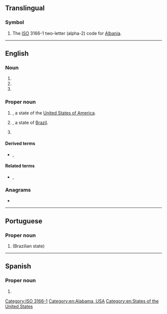 {{also|Appendix:Variations of "al"}}
==Translingual==

===Symbol===
{{head|mul|symbol}}

# The [[ISO]] 3166-1 two-letter (alpha-2) code for [[Albania]].

[[Category:ISO 3166-1]]

----

==English==

===Noun===
{{en-noun}}

# {{initialism of|assembly language|lang=en}}
# {{initialism of|artificial life|lang=en}}
# {{initialism of|auxiliary language|lang=en}}

===Proper noun===
{{en-proper noun}}

# {{abbreviation of|Alabama|lang=en|nodot=1}}, a state of the [[United States of America]].
# {{abbreviation of|Alagoas|lang=en|nodot=1}}, a state of [[Brazil]].
# {{lb|en|US|Canada|baseball}} {{initialism of|American League|lang=en}}

====Derived terms====
* {{sense|baseball}} {{l|en|ALCS}}, {{l|en|ALDS}}

====Related terms====
* {{sense|baseball}} {{l|en|NL}}, {{l|en|MLB}}

===Anagrams===
* {{anagrams|en|a=al|L. A.|L.A.|LA|La|La-|La.|la|lä}}

[[Category:en:Alabama, USA]]
[[Category:en:States of the United States]]

----

==Portuguese==

===Proper noun===
{{pt-proper noun}}

# {{abbreviation of|Alagoas|lang=pt|nodot=1}} (Brazilian state)

----

==Spanish==

===Proper noun===
{{es-proper noun|f}}

# {{initialism of|América Latina|lang=es}}